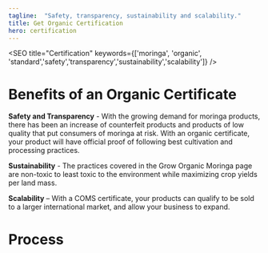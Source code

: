 ```yaml
---
tagline:  "Safety, transparency, sustainability and scalability."
title: Get Organic Certification
hero: certification
---
```



<SEO title="Certification" keywords={['moringa', 'organic', 'standard','safety','transparency','sustainability','scalability']} />

# Benefits of an Organic Certificate

**Safety and Transparency** - With the growing demand for moringa products, there has been an increase of counterfeit products and products of low quality that put consumers of moringa at risk. With an organic certificate, your product will have official proof of following 
best cultivation and processing practices. 

**Sustainability** - The practices covered in the Grow Organic Moringa  page are non-toxic to 
least toxic to the environment while maximizing crop yields per land mass.

**Scalability** – With a COMS certificate, your products can qualify to be sold to a larger international market, and allow your business to expand.

<Seals />

# Process

<Title icon={icons.registration}  heading="1. Registration" italic />

After reading about the standards required to qualify for an organic certificate on the <Link to="/cultivation">Grow Organic Moringa</Link> page, download the <Link to="/certification">registration forms</Link> at the bottom of this page and send them to our email address - <a href="emailto:certification@coms.com">certification@coms.com.</a>

You can also contact us through the contact page for more information and request an <Link to="/contact">application package</Link>.

<Title icon={icons.verification}  heading="2. Verification" italic />

We will send you a verification email of receiving your application and an invoice with the fees that are due. 

<Title icon={icons.payment}  heading="3. Payment" italic />

You pay the fees in the payments section of this page. Once payment is received we send you the provision  contract for you to sign. 
You email it back to us.

<Title icon={icons.inspection}  heading="4. Inspection" italic />

An inspector will schedule a visit to inspect your facilities and products. The inspector will then send a report to COMS.

<Title icon={icons.authorization}  heading="5. Authorization" italic />

We will review the inspection report and will authorize the application.

<Title icon={icons.certification}  heading="6. Certification" italic />

You inform us of any corrective measures. When in compliance, we issue an organic certificate and send you the COMS seal file to add to your product label.

<Title icon={icons.maintenance}  heading="7. Maintenance" italic />

To maintain the status of an organic product, you will need to annually renew your certificate.  This will include annual update of your organic system and annual fee of inspection. If in compliance, your organic certificate will be renewed for another year.

# Fees

<table title="fees">
    <tbody>
        <tr>
            <td>
            <p><b>Administration/Inspection</b></p>
            <p>NCD 185 system control fee</p>
            <p>NCD 55 file management fee</p>
            </td>
        </tr>
        <tr>
            <td>
            <p><b>Travel:</b></p>
            <p>Included for annual and surprise inspections</p>        
            </td>
        </tr>
        <tr>
            <td>
            <p><b>Crops (base fee):</b></p>
            <p>NCD700 pre-certification</p>        
            </td>
        </tr>
        <tr>
            <td>
            <p><b>Annual renewal:</b></p>
            <p>NCD350 for crops <b>below</b> 2 acres.</p>
            <p>NCD550 for crops <b>above </b>2 acres.</p>        
            </td>
        </tr>
    </tbody>
</table>

** Our online payment system only accepts credit card. To pay via bank/wire transfer please** <Link to="/contact">contact us for details</Link>. 

<PaymentComponent />

<div style={{ marginTop: 50, paddingTop:20, paddingBottom: 20}}>
<h4>Download documents:</h4>
<Link>Application form</Link> <br />
<Link>Renewal form</Link>
</div>